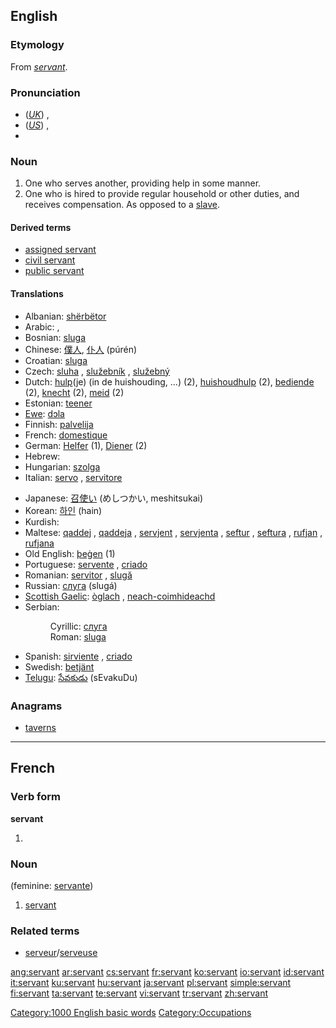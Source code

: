 {{wikipedia|dab=servant (disambiguation)|servant}}
==English==

{{rank|prove|engaged|America|993|servant|doctor|Michael|fee}}

===Etymology===
From {{OF.}} ''[[#French|servant]]''.

===Pronunciation===
* (''[[Received Pronunciation|UK]]'') {{IPA|/ˈsɜːvənt/}}, {{SAMPA|/"s3:v@nt/}}
* (''[[General American|US]]'') {{IPA|/ˈsɝvənt/}}, {{SAMPA|/"s3`v@nt/}}
* {{audio|en-us-servant.ogg|Audio (US)}}

===Noun===
{{wikipedia}}
{{en-noun}}

# One who serves another, providing help in some manner.
# One who is hired to provide regular household or other duties, and receives compensation.  As opposed to a [[slave]].

====Derived terms====
* [[assigned servant]]
* [[civil servant]]
* [[public servant]]

====Translations====
{{top}}
* Albanian: [[shërbëtor]] {{m}}
* Arabic: {{ARchar|[[خادم]]}} {{IPAchar|(χádim)}} {{m}}, {{ARchar|[[خادمة]]}} {{IPAchar|(χádima)}} {{f}}
* Bosnian: [[sluga]] {{f}}
* Chinese: [[僕人]], [[仆人]] (púrén)
* Croatian: [[sluga]] {{f}}
* Czech: [[sluha]] {{m}}, [[služebník]] {{m}}, [[služebný]] {{m}}
* Dutch: [[hulp]](je) (in de huishouding, ...) (2), [[huishoudhulp]] (2), [[bediende]] (2), [[knecht]] {{m}} (2), [[meid]] {{f}} (2)
* Estonian: [[teener]]
* [[Ewe]]: [[dɔla]]
* Finnish: [[palvelija]]
* French: [[domestique]]
* German: [[Helfer]] {{m}} (1), [[Diener]] {{m}} (2)
* Hebrew: {{he-translation|עבד|eved}}
* Hungarian: [[szolga]]
* Italian: [[servo]] {{m}}, [[servitore]] {{m|f}}
{{mid}}
* Japanese: [[召使い]] (めしつかい, meshitsukai)
* Korean: [[하인]] (hain)
* Kurdish: {{KUchar|[[به‌رده‌ست]]}}
* Maltese: [[qaddej]] {{m}}, [[qaddeja]] {{f}}, [[servjent]] {{m}}, [[servjenta]] {{f}}, [[seftur]] {{m}}, [[seftura]] {{f}}, [[rufjan]] {{m}}, [[rufjana]] {{f}}
* Old English: [[þegen|þeġen]] (1)
* Portuguese: [[servente]] {{m|f}}, [[criado]] {{m}}
* Romanian: [[servitor]] {{m}}, [[slugă]] {{m}}
* Russian: [[слуга]] (slugá) {{m}}
* [[Scottish Gaelic]]: [[òglach]] {{m}}, [[neach-coimhideachd]] {{m}}
* Serbian:
*: Cyrillic: [[слуга#Serbian|слуга]] {{f}}
*: Roman: [[sluga#Serbian|sluga]] {{f}}
* Spanish: [[sirviente]] {{m|f}}, [[criado]] {{m}}
* Swedish: [[betjänt]]
* [[Telugu]]: [[సేవకుడు]] (sEvakuDu)
{{bottom}}

===Anagrams===
* [[taverns]]

[[Category:1000 English basic words]]
[[Category:Occupations]]

----

==French==

===Verb form===
'''servant'''

# {{present participle of|servir|lang=French}}

===Noun===
{{fr-noun|m}} (feminine: [[servante]])

# [[#Noun|servant]]

===Related terms===
* [[serveur]]/[[serveuse]]

[[ang:servant]]
[[ar:servant]]
[[cs:servant]]
[[fr:servant]]
[[ko:servant]]
[[io:servant]]
[[id:servant]]
[[it:servant]]
[[ku:servant]]
[[hu:servant]]
[[ja:servant]]
[[pl:servant]]
[[simple:servant]]
[[fi:servant]]
[[ta:servant]]
[[te:servant]]
[[vi:servant]]
[[tr:servant]]
[[zh:servant]]